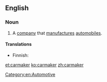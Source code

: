 ==English==

===Noun===
{{en-noun}}

# A [[company]] that [[manufacture]]s [[automobiles]].

====Translations====
{{trans-top|company}}
* Finnish: {{t+|fi|autonvalmistaja}}
{{trans-mid}}
{{trans-bottom}}

[[Category:en:Automotive]]

[[et:carmaker]]
[[ko:carmaker]]
[[zh:carmaker]]
